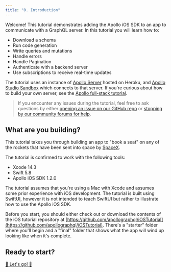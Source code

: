 ```yaml
---
title: "0. Introduction"
---
```


Welcome! This tutorial demonstrates adding the Apollo iOS SDK to an app to communicate with a GraphQL server. In this tutorial you will learn how to:

* Download a schema
* Run code generation
* Write queries and mutations
* Handle errors
* Handle Pagination
* Authenticate with a backend server
* Use subscriptions to receive real-time updates

The tutorial uses an instance of [Apollo Server](https://www.apollographql.com/docs/apollo-server/) hosted on Heroku, and [Apollo Studio Sandbox](https://studio.apollographql.com/sandbox/explorer?endpoint=https%3A%2F%2Fapollo-fullstack-tutorial.herokuapp.com%2Fgraphql&_gl=1*d2b33m*_ga*MzQ1Mzc2MDg1LjE2ODE3NjA2ODc.*_ga_0BGG5V2W2K*MTY4Mjk2MjIwMi4yNS4xLjE2ODI5NjIyMzIuMC4wLjA.) which connects to that server. If you're curious about how to build your own server, see the [Apollo full-stack tutorial](https://www.apollographql.com/docs/tutorial/introduction/).

> If you encounter any issues during the tutorial, feel free to ask questions by either [opening an issue on our GitHub repo](https://github.com/apollographql/apollo-ios/issues) or [stopping by our community forums for help](https://community.apollographql.com).

## What are you building?

This tutorial takes you through building an app to "book a seat" on any of the rockets that have been sent into space by [SpaceX](https://www.spacex.com/).

The tutorial is confirmed to work with the following tools:

- Xcode 14.3
- Swift 5.8
- Apollo iOS SDK 1.2.0

The tutorial assumes that you're using a Mac with Xcode and assumes some prior experience with iOS development. The tutorial is built using SwiftUI, however it is not intended to teach SwiftUI but rather to illustrate how to use the Apollo iOS SDK.

Before you start, you should either check out or download the contents of the iOS tutorial repository at [https://github.com/apollographql/iOSTutorial](https://github.com/apollographql/iOSTutorial). There's a "starter" folder where you'll begin and a "final" folder that shows what the app will wind up looking like when it's complete. 

## Ready to start?

[🚀 Let's go! 🚀](./tutorial-configure-project)
